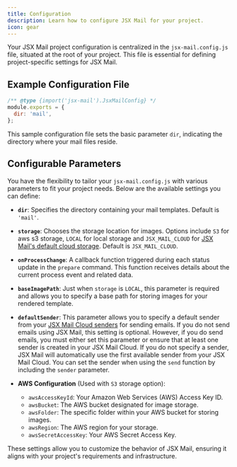 ```yaml
---
title: Configuration
description: Learn how to configure JSX Mail for your project.
icon: gear
---
```


Your JSX Mail project configuration is centralized in the `jsx-mail.config.js` file, situated at the root of your project. This file is essential for defining project-specific settings for JSX Mail.

## Example Configuration File

```js jsx-mail.config.js
/** @type {import('jsx-mail').JsxMailConfig} */
module.exports = {
  dir: 'mail',
};
```

This sample configuration file sets the basic parameter `dir`, indicating the directory where your mail files reside.

## Configurable Parameters

You have the flexibility to tailor your `jsx-mail.config.js` with various parameters to fit your project needs. Below are the available settings you can define:

- **`dir`**: Specifies the directory containing your mail templates. Default is `'mail'`.

- **`storage`**: Chooses the storage location for images. Options include `S3` for aws s3 storage, `LOCAL` for local storage and `JSX_MAIL_CLOUD` for [JSX Mail's default cloud storage](/cloud/files). Default is `JSX_MAIL_CLOUD`.

- **`onProcessChange`**: A callback function triggered during each status update in the `prepare` command. This function receives details about the current process event and related data.

- **`baseImagePath`**: Just when `storage` is `LOCAL`, this parameter is required and allows you to specify a base path for storing images for your rendered template.

- **`defaultSender`**: This parameter allows you to specify a default sender from your [JSX Mail Cloud senders](/cloud/senders) for sending emails. If you do not send emails using JSX Mail, this setting is optional. However, if you do send emails, you must either set this parameter or ensure that at least one sender is created in your JSX Mail Cloud. If you do not specify a sender, JSX Mail will automatically use the first available sender from your JSX Mail Cloud. You can set the sender when using the `send` function by including the `sender` parameter.

- **AWS Configuration** (Used with `S3` storage option):

  - `awsAccessKeyId`: Your Amazon Web Services (AWS) Access Key ID.
  - `awsBucket`: The AWS bucket designated for image storage.
  - `awsFolder`: The specific folder within your AWS bucket for storing images.
  - `awsRegion`: The AWS region for your storage.
  - `awsSecretAccessKey`: Your AWS Secret Access Key.

These settings allow you to customize the behavior of JSX Mail, ensuring it aligns with your project's requirements and infrastructure.
